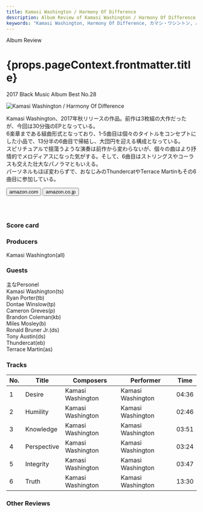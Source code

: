 ```yaml
---
title: Kamasi Washington / Harmony Of Difference
description: Album Review of Kamasi Washington / Harmony Of Difference
keywords: "Kamasi Washington, Harmony Of Difference, カマシ・ワシントン, ハーモニー・オブ・ディフェンス"
---
```






<p className="largeP">Album Review</p>
<h1 className="h1--no--margin">{props.pageContext.frontmatter.title}</h1>
<p className="largeP">
  <Link to="/best50/2017/">2017 Black Music Album Best No.28</Link>
</p>

<Row  className="image-card-group">
	<Column colMd={"3"} colLg={"4"} noGutterMdLeft="">
       <ImageCard>

![Kamasi Washington / Harmony Of Difference](../../images/cd/kamasiwashington2L.jpg)

</ImageCard>
	</Column>
	<Column colMd={"4"} colLg={"8"} noGutterMdLeft="">
	<p>
	Kamasi Washington、2017年秋リリースの作品。前作は3枚組の大作だったが、今回は30分強のEPとなっている。
	<br/>6楽章まである組曲形式となっており、1-5曲目は個々のタイトルをコンセプトにした小品で、13分半の6曲目で帰結し、大団円を迎える構成となっている。
	<br/>スピリチュアルで揺蕩うような演奏は前作から変わらないが、個々の曲はより抒情的でメロディアスになった気がする。そして、6曲目はストリングスやコーラスも交えた壮大なパノラマともいえる。
	<br/>パーソネルもほぼ変わらずで、おなじみのThundercatやTerrace Martinもその6曲目に参加している。
	</p>
	<div>
	  <Button className="button-right-mergin"  href="https://amzn.to/3fULqpj" kind="primary" size="small" renderIcon={ArrowUpRight24}>
      amazon.com
    </Button>
    <Button className="button-right-mergin"  href="https://amzn.to/2OXygMt" kind="secondary" size="small" renderIcon={ArrowUpRight24}>
      amazon.co.jp
    </Button>
	</div>
	<a href="https://geo.music.apple.com/jp/album/harmony-of-difference-ep/1263764280?mt=1&app=music&ls=1&at=11lcug" style="display:inline-block;overflow:hidden;background:url(https://linkmaker.itunes.apple.com/ja-jp/lockup.svg?releaseDate=2017-09-29&kind=album&bubble=apple_music&style=mono-black) no-repeat;width:180px;height:45px;"></a>
	</Column>
</Row>
<Row >
	<Column colMd={"4"} colLg={"4"} noGutterMdLeft="">
<div>
  <h3>Score card</h3>
  <SliderJS2 value="3" />
	<SliderJS3 value="1" />
  <SliderJS4 value="8" />
</div>
</Column>
<Column colMd={"8"} colLg={"8"} noGutterMdLeft="">
<div>
<h3>Producers</h3>
<p>
	Kamasi Washington(all)
</p>
<h3>Guests</h3>
<p>
	主なPersonel
	<br/>Kamasi Washington(ts)
	<br/>Ryan Porter(tb)
	<br/>Dontae Winslow(tp)
	<br/>Cameron Greves(p)
	<br/>Brandon Coleman(kb)
	<br/>Miles Mosley(b)
	<br/>Ronald Bruner Jr.(ds)
	<br/>Tony Austin(ds)
	<br/>Thundercat(eb)
	<br/>Terrace Martin(as)
</p>
</div>
</Column>
</Row>

<h3>Tracks</h3>

| No. | Title       | Composers         | Performer         | Time  |
| --- | ----------- | ----------------- | ----------------- | ----- |
| 1   | Desire      | Kamasi Washington | Kamasi Washington | 04:36 |
| 2   | Humility    | Kamasi Washington | Kamasi Washington | 02:46 |
| 3   | Knowledge   | Kamasi Washington | Kamasi Washington | 03:51 |
| 4   | Perspective | Kamasi Washington | Kamasi Washington | 03:24 |
| 5   | Integrity   | Kamasi Washington | Kamasi Washington | 03:47 |
| 6   | Truth       | Kamasi Washington | Kamasi Washington | 13:30 |

<h3>Other Reviews</h3>

<Row>
  <Column colMd={3} colLg={3} noGutterMdLeft>
    <Review1 />
  </Column>
</Row>
